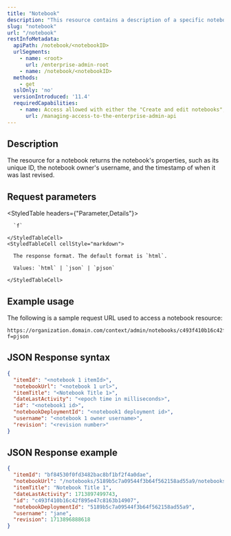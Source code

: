 ```yaml
---
title: "Notebook"
description: "This resource contains a description of a specific notebook's properties."
slug: "notebook"
url: "/notebook"
restInfoMetadata:
  apiPath: /notebook/<notebookID>
  urlSegments:
    - name: <root>
      url: /enterprise-admin-root
    - name: /notebook/<notebookID>
  methods:
    - get
  sslOnly: 'no'
  versionIntroduced: '11.4'
  requiredCapabilities:
    - name: Access allowed with either the "Create and edit notebooks", "Servers", or "Security and infrastructure" privileges
      url: /managing-access-to-the-enterprise-admin-api
---
```


## Description

The resource for a notebook returns the notebook's properties, such as its unique ID, the notebook owner's username, and the timestamp of when it was last revised.

## Request parameters

<StyledTable headers={"Parameter,Details"}>
  <StyledTableRow>
    <StyledTableCell cellStyle="markdown">

      `f` 

    </StyledTableCell>
    <StyledTableCell cellStyle="markdown">

      The response format. The default format is `html`.

      Values: `html` | `json` | `pjson`

    </StyledTableCell>
  </StyledTableRow>
</StyledTable>

## Example usage

The following is a sample request URL used to access a notebook resource:


```other
https://organization.domain.com/context/admin/notebooks/c493f410b16c42f895e47c8163b14907?f=pjson
```

## JSON Response syntax

```json
{
  "itemId": "<notebook 1 itemId>",
  "notebookUrl": "<notebook 1 url>",
  "itemTitle": "<Notebook Title 1>",
  "dateLastActivity": "<epoch time in milliseconds>",
  "id": "<notebook1 id>",
  "notebookDeploymentId": "<notebook1 deployment id>",
  "username": "<notebook 1 owner username>",
  "revision": "<revision number>"
}
```

## JSON Response example

```json
{
  "itemId": "bf84530f0fd3482bac8bf1bf2f4a0dae",
  "notebookUrl": "/notebooks/5189b5c7a09544f3b64f562158ad55a9/notebooks/bf84530f0fd3482bac8bf1bf2f4a0dae.ipynb",
  "itemTitle": "Notebook Title 1",
  "dateLastActivity": 1713897499743,
  "id": "c493f410b16c42f895e47c8163b14907",
  "notebookDeploymentId": "5189b5c7a09544f3b64f562158ad55a9",
  "username": "jane",
  "revision": 1713896888618
}
```